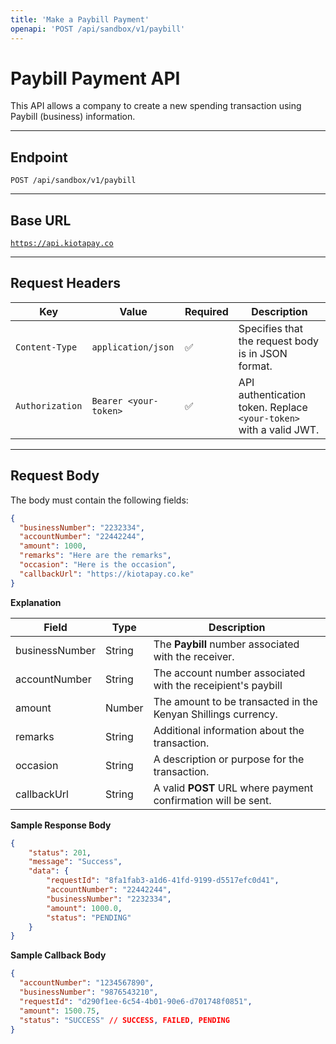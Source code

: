 ```yaml
---
title: 'Make a Paybill Payment'
openapi: 'POST /api/sandbox/v1/paybill'
---
```


# Paybill Payment API

This API allows a company to create a new spending transaction using Paybill (business) information.

***

## **Endpoint**

`POST /api/sandbox/v1/paybill`

***

## **Base URL**

[`https://api.kiotapay.co`](https://api.kiotapay.co)

***

## **Request Headers**

| Key             | Value                 | Required | Description                                                        |
| --------------- | --------------------- | -------- | ------------------------------------------------------------------ |
| `Content-Type`  | `application/json`    | ✅        | Specifies that the request body is in JSON format.                 |
| `Authorization` | `Bearer <your-token>` | ✅        | API authentication token. Replace `<your-token>` with a valid JWT. |

***

## **Request Body**

The body must contain the following fields:

```json
{
  "businessNumber": "2232334",
  "accountNumber": "22442244",
  "amount": 1000,
  "remarks": "Here are the remarks",
  "occasion": "Here is the occasion",
  "callbackUrl": "https://kiotapay.co.ke"
}
```

**Explanation**

| **Field**      | Type   | Description                                                   |
| -------------- | ------ | ------------------------------------------------------------- |
| businessNumber | String | The **Paybill**  number associated with the receiver.         |
| accountNumber  | String | The account number associated with the receipient's paybill   |
| amount         | Number | The amount to be transacted in the Kenyan Shillings currency. |
| remarks        | String | Additional information about the transaction.                 |
| occasion       | String | A description or purpose for the transaction.                 |
| callbackUrl    | String | A valid **POST** URL where payment confirmation will be sent. |

**Sample Response Body**

```json
{
    "status": 201,
    "message": "Success",
    "data": {
        "requestId": "8fa1fab3-a1d6-41fd-9199-d5517efc0d41",
        "accountNumber": "22442244",
        "businessNumber": "2232334",
        "amount": 1000.0,
        "status": "PENDING"
    }
}
```

**Sample Callback Body**

```json
{
  "accountNumber": "1234567890",
  "businessNumber": "9876543210",
  "requestId": "d290f1ee-6c54-4b01-90e6-d701748f0851",
  "amount": 1500.75,
  "status": "SUCCESS" // SUCCESS, FAILED, PENDING
}
```